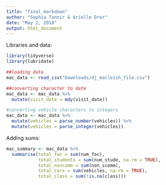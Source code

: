 ```yaml
---
title: "final_markdown"
author: "Sophia Tannir & Arielle Dror"
date: "May 2, 2018"
output: html_document
---
```

Libraries and data:
```r
library(tidyverse)
library(lubridate)

##loading data
mac_data <- read_csv("Downloads/dj_macleish_file.csv")

##converting character to date
mac_data <- mac_data %>%
  mutate(visit_date = mdy(visit_date))

#converting vehicle characters to integers
mac_data <- mac_data %>%
  mutate(vehicles = parse_number(vehicles)) %>%
  mutate(vehicles = parse_integer(vehicles))
```

Adding sums:
```r
mac_summary <- mac_data %>%
  summarise(total_fac = sum(num_fac),
            total_students = sum(num_stude, na.rm = TRUE),
            total_noncomm = sum(non_scomm),
            total_cars = sum(vehicles, na.rm = TRUE),
            total_class = sum(!is.na(class)))
```


